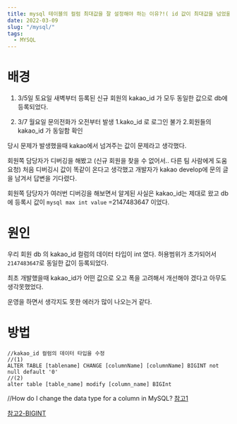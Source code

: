 ```yaml
---
title: mysql 테이블의 컬럼 최대값을 잘 설정해야 하는 이유?!( id 값이 최대값을 넘었을 때 경험)
date: 2022-03-09
slug: "/mysql/"
tags:
  - MYSQL
---
```


# 배경

1. 3/5일 토요일 새벽부터 등록된 신규 회원의 
kakao_id 가 모두 동일한 값으로 db에 등록되었다.
   
2. 3/7 월요일 문의전화가 오전부터 발생
    1.kako_id 로 로그인 불가
    2.회원들의 kakao_id 가 동일함 확인
    
당시 문제가 발생했을때
kakao에서 넘겨주는 값이 문제라고 생각했다.

회원쪽 담당자가 디버깅을 해봤고
(신규 회원을 찾을 수 없어서.. 다른 팀 사람에게 도움 요청)
처음 디버깅시 값이 똑같이 온다고 생각했고
개발자가 kakao develop에 문의 글을 남겨서 답변을 기다렸다.

회원쪽 담당자가 여러번 디버깅을 해보면서 알게된 사실은
kakao_id는 제대로 왔고
db에 등록시 값이 
`mysql max int value` =2147483647
이었다.

# 원인   
우리 회원 db 의 kakao_id 컬럼의 데이터 타입이 int 였다.
허용범위가 초가되어서 `2147483647`로 동일한 값이 등록되었다.

최초 개발했을때
kakao_id가 어떤 값으로 오고
폭을 고려해서 개선해야 겠다고 아무도 생각못했었다.

운영을 하면서 생각지도 못한 에러가 많이 나오는거 같다.


# 방법 

```
//kakao_id 컬럼의 데이터 타입을 수정
//(1)
ALTER TABLE [tablename] CHANGE [columnName] [columnName] BIGINT not null default '0'
//(2)
alter table [table_name] modify [column_name] BIGInt

```
//How do I change the data type for a column in MySQL?
[참고1](https://stackoverflow.com/questions/1356866/how-do-i-change-the-data-type-for-a-column-in-mysql)

[참고2-BIGINT](https://dogleg.co.kr/?p=163#zerofill)